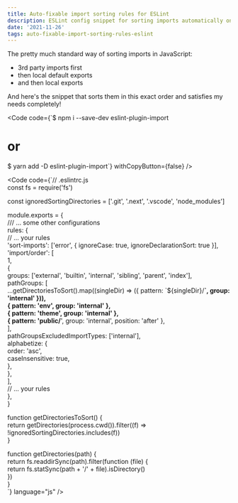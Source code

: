 ```yaml
---
title: Auto-fixable import sorting rules for ESLint
description: ESLint config snippet for sorting imports automatically on file save. Works well with Next.js 
date: '2021-11-26'
tags: auto-fixable-import-sorting-rules-eslint
---
```


The pretty much standard way of sorting imports in JavaScript:
- 3rd party imports first
- then local default exports
- and then local exports

And here's the snippet that sorts them in this exact order and satisfies my needs completely!

<Code code={`$ npm i --save-dev eslint-plugin-import  
  
# or    
  
$ yarn add -D eslint-plugin-import`} withCopyButton={false} />


<Code code={`// .eslintrc.js  
const fs = require('fs')  
  
const ignoredSortingDirectories = ['.git', '.next', '.vscode', 'node_modules']  
  
module.exports = {  
  /// ... some other configurations  
  rules: {  
    // ... your rules  
    'sort-imports': ['error', { ignoreCase: true, ignoreDeclarationSort: true }],  
    'import/order': [  
      1,   
      {  
        groups: ['external', 'builtin', 'internal', 'sibling', 'parent', 'index'],  
        pathGroups: [  
          ...getDirectoriesToSort().map((singleDir) => ({ pattern: \`\${singleDir}/**\`, group: 'internal' })),  
          { pattern: 'env', group: 'internal' },  
          { pattern: 'theme', group: 'internal' },  
          { pattern: 'public/**', group: 'internal', position: 'after' },  
        ],  
        pathGroupsExcludedImportTypes: ['internal'],  
        alphabetize: {  
          order: 'asc',  
          caseInsensitive: true,  
        },  
      },  
    ],  
    // ... your rules  
  },  
}  
  
function getDirectoriesToSort() {  
  return getDirectories(process.cwd()).filter((f) => !ignoredSortingDirectories.includes(f))  
}  
  
function getDirectories(path) {  
  return fs.readdirSync(path).filter(function (file) {  
    return fs.statSync(path + '/' + file).isDirectory()  
  })  
}  
`} language="js" />


